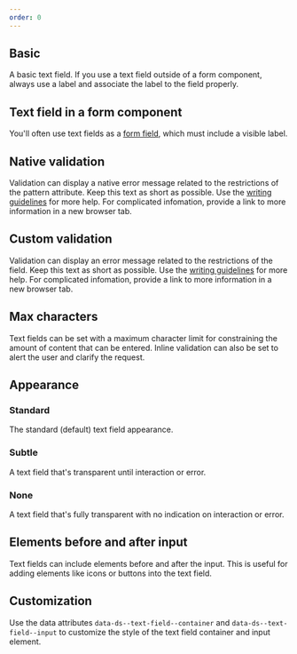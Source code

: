 ```yaml
---
order: 0
---
```



## Basic

A basic text field. If you use a text field outside of a form component, always use a label and associate the label to the field properly.

<Example Component={TextFieldBasic} packageName="@atlaskit/textfield" />


## Text field in a form component

You'll often use text fields as a [form field](/components/form/examples#field), which must include a visible label.

<Example Component={TextFieldForm} packageName="@atlaskit/textfield" />


## Native validation

Validation can display a native error message related to the restrictions of the pattern attribute. Keep this text as short as possible. Use the [writing guidelines](/content/writing-style) for more help. For complicated infomation, provide a link to more information in a new browser tab.

<Example
  Component={TextFieldFormNativeValidation}
  packageName="@atlaskit/textfield"
/>

## Custom validation

Validation can display an error message related to the restrictions of the field. Keep this text as short as possible. Use the [writing guidelines](/content/writing-style) for more help. For complicated infomation, provide a link to more information in a new browser tab.

<Example
  Component={TextFieldFormValidation}
  packageName="@atlaskit/textfield"
/>

## Max characters

Text fields can be set with a maximum character limit for constraining the amount of content that can be entered. Inline validation can also be set to alert the user and clarify the request.

<Example Component={TextFieldMaxValue} packageName="@atlaskit/textfield" />

## Appearance

### Standard

The standard (default) text field appearance.

<Example Component={TextFieldAppearanceStandard} packageName="@atlaskit/textfield" />

### Subtle

A text field that's transparent until interaction or error.

<Example Component={TextFieldAppearanceSubtle} packageName="@atlaskit/textfield" />

### None

A text field that's fully transparent with no indication on interaction or error.

<Example Component={TextFieldAppearanceNone} packageName="@atlaskit/textfield" />

## Elements before and after input

Text fields can include elements before and after the input. This is useful for adding elements like icons or buttons into the text field.

<Example Component={TextFieldElementsBeforeAndAfter} packageName="@atlaskit/textfield" />

## Customization

Use the data attributes `data-ds--text-field--container` and `data-ds--text-field--input` to customize the style of the text field container and input element.

<Example
  Component={TextFieldOverrideStyles}
  packageName="@atlaskit/textfield"
/>
